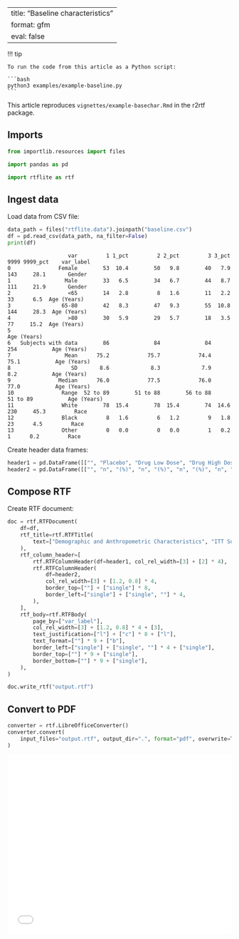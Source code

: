 <!-- `.md` and `.py` files are generated from the `.qmd` file. Please edit that file. -->

---
title: "Baseline characteristics"
format: gfm
eval: false
---

!!! tip

    To run the code from this article as a Python script:

    ```bash
    python3 examples/example-baseline.py
    ```

This article reproduces `vignettes/example-basechar.Rmd` in the r2rtf package.

## Imports

```python
from importlib.resources import files

import pandas as pd

import rtflite as rtf
```

## Ingest data

Load data from CSV file:

```python
data_path = files("rtflite.data").joinpath("baseline.csv")
df = pd.read_csv(data_path, na_filter=False)
print(df)
```

```
                   var         1 1_pct         2 2_pct         3 3_pct      9999 9999_pct    var_label
0               Female        53  10.4        50   9.8        40   7.9       143     28.1       Gender
1                 Male        33   6.5        34   6.7        44   8.7       111     21.9       Gender
2                  <65        14   2.8         8   1.6        11   2.2        33      6.5  Age (Years)
3                65-80        42   8.3        47   9.3        55  10.8       144     28.3  Age (Years)
4                  >80        30   5.9        29   5.7        18   3.5        77     15.2  Age (Years)
5                                                                                          Age (Years)
6   Subjects with data        86              84              84             254           Age (Years)
7                 Mean      75.2            75.7            74.4            75.1           Age (Years)
8                   SD       8.6             8.3             7.9             8.2           Age (Years)
9               Median      76.0            77.5            76.0            77.0           Age (Years)
10               Range  52 to 89        51 to 88        56 to 88        51 to 89           Age (Years)
11               White        78  15.4        78  15.4        74  14.6       230     45.3         Race
12               Black         8   1.6         6   1.2         9   1.8        23      4.5         Race
13               Other         0   0.0         0   0.0         1   0.2         1      0.2         Race
```

Create header data frames:

```python
header1 = pd.DataFrame([["", "Placebo", "Drug Low Dose", "Drug High Dose", "Total"]])
header2 = pd.DataFrame([["", "n", "(%)", "n", "(%)", "n", "(%)", "n", "(%)"]])
```

## Compose RTF

Create RTF document:

```python
doc = rtf.RTFDocument(
    df=df,
    rtf_title=rtf.RTFTitle(
        text=["Demographic and Anthropometric Characteristics", "ITT Subjects"]
    ),
    rtf_column_header=[
        rtf.RTFColumnHeader(df=header1, col_rel_width=[3] + [2] * 4),
        rtf.RTFColumnHeader(
            df=header2,
            col_rel_width=[3] + [1.2, 0.8] * 4,
            border_top=[""] + ["single"] * 8,
            border_left=["single"] + ["single", ""] * 4,
        ),
    ],
    rtf_body=rtf.RTFBody(
        page_by=["var_label"],
        col_rel_width=[3] + [1.2, 0.8] * 4 + [3],
        text_justification=["l"] + ["c"] * 8 + ["l"],
        text_format=[""] * 9 + ["b"],
        border_left=["single"] + ["single", ""] * 4 + ["single"],
        border_top=[""] * 9 + ["single"],
        border_bottom=[""] * 9 + ["single"],
    ),
)

doc.write_rtf("output.rtf")
```

## Convert to PDF

```python
converter = rtf.LibreOfficeConverter()
converter.convert(
    input_files="output.rtf", output_dir=".", format="pdf", overwrite=True
)
```

<embed src="../images/example-baseline/output.pdf" style="width:100%; height:400px" type="application/pdf">
